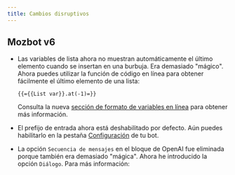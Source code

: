 ```yaml
---
title: Cambios disruptivos
---
```



## Mozbot v6

- Las variables de lista ahora no muestran automáticamente el último elemento cuando se insertan en una burbuja. Era demasiado "mágico". Ahora puedes utilizar la función de código en línea para obtener fácilmente el último elemento de una lista:

  ```
  {{={{List var}}.at(-1)=}}
  ```

  Consulta la nueva [sección de formato de variables en línea](./editor/variables) para obtener más información.

- El prefijo de entrada ahora está deshabilitado por defecto. Aún puedes habilitarlo en la pestaña [Configuración](./settings/overview) de tu bot.

- La opción `Secuencia de mensajes` en el bloque de OpenAI fue eliminada porque también era demasiado "mágica". Ahora he introducido la opción `Diálogo`. Para más información:

  <LoomVideo id="df5d64dd01ca47daa5b7acd18b05a725" />
